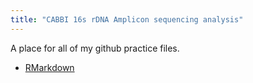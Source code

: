 ```yaml
---
title: "CABBI 16s rDNA Amplicon sequencing analysis"
---
```


A place for all of my github practice files.

* [RMarkdown](https://github.com/LanyingMa/CABBI_16s_microbialCommunity)

